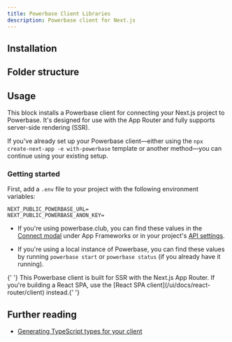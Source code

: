 ```yaml
---
title: Powerbase Client Libraries
description: Powerbase client for Next.js
---
```


## Installation

<BlockItem name="powerbase-client-nextjs" description="Powerbase Client for Next.js" />

## Folder structure

<RegistryBlock itemName="powerbase-client-nextjs" />

## Usage

This block installs a Powerbase client for connecting your Next.js project to Powerbase. It's designed for use with the App Router and fully supports server-side rendering (SSR).

If you've already set up your Powerbase client—either using the `npx create-next-app -e with-powerbase` template or another method—you can continue using your existing setup.

### Getting started

First, add a `.env` file to your project with the following environment variables:

```env
NEXT_PUBLIC_POWERBASE_URL=
NEXT_PUBLIC_POWERBASE_ANON_KEY=
```

- If you're using powerbase.club, you can find these values in the [Connect modal](https://powerbase.club/dashboard/project/_?showConnect=true) under App Frameworks or in your project's [API settings](https://powerbase.club/dashboard/project/_/settings/api).

- If you're using a local instance of Powerbase, you can find these values by running `powerbase start` or `powerbase status` (if you already have it running).

<Callout type="warning" className="mt-4">
  {' '}
  This Powerbase client is built for SSR with the Next.js App Router. If you're building a React SPA,
  use the [React SPA client](/ui/docs/react-router/client) instead.{' '}
</Callout>

## Further reading

- [Generating TypeScript types for your client](https://powerbase.club/docs/guides/api/rest/generating-types)

